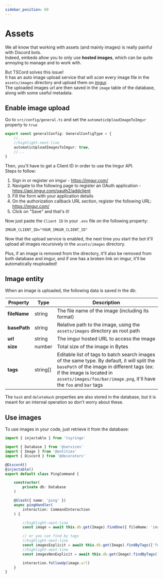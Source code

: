 ```yaml
---
sidebar_position: 60
---
```


# Assets

We all know that working with assets (and mainly images) is really painful with Discord bots.<br/>
Indeed, embeds allow you to only use **hosted images**, which can be quite annoying to manage and to work with.

But TSCord solves this issue!<br/>
It has an auto image upload service that will *scan* every image file in the `assets/images` directory and upload them on [imgur](https://imgur.com/).<br/>
The uploaded images url are then saved in the `image` table of the database, along with some useful metadata.

## Enable image upload

Go to `src/config/general.ts` and set the `automaticUploadImageToImgur` property to `true`
```ts title=src/config/general.ts
export const generalConfig: GeneralConfigType = {
    //...
    //highlight-next-line
    automaticUploadImagesToImgur: true,
    //...
}
```

Then, you'll have to get a Client ID in order to use the Imgur API.<br/>
Steps to follow:

1. Sign in or register on imgur - https://imgur.com/
2. Navigate to the following page to register an OAuth application - https://api.imgur.com/oauth2/addclient
3. Fill the form with your application details
4. On the authorization callback URL section, register the following URL: https://imgur.com/
5. Click on "Save" and that's it!

Now just paste the `Client ID` in your `.env` file on the following property:
```env title=.env
IMGUR_CLIENT_ID="YOUR_IMGUR_CLIENT_ID"
```

Now that the upload service is enabled, the next time you start the bot it'll upload all images recursively in the `assets/images` directory.

Plus, if an image is removed from the directory, it'll also be removed from both database and imgur, and if one has a broken link on imgur, it'll be automatically reuploaded!

## Image entity

When an image is uploaded, the following data is saved in the db:

| Property     | Type     | Description                                                                                                                                                                                                                                   |
|----------|----------|-----------------------------------------------------------------------------------------------------------------------------------------------------------------------------------------------------------------------------------------------|
| **fileName** | string   | The file name of the image (including its format)                                                                                                                                                                                             |
| **basePath** | string   | Relative path to the image, using the `assets/images` directory as root path                                                                                                                                                                  |
| **url**      | string   | The imgur hosted URL to access the image                                                                                                                                                                                                      |
| **size**     | number   | Total size of the image in Bytes                                                                                                                                                                                                              |
| **tags**     | string[] | Editable list of tags to batch search images of the same type. By default, it will split the `basePath` of the image in different tags (ex: if the image is located in `assets/images/foo/bar/image.png`, it'll have the `foo` and `bar` tags |

The `hash` and `deleteHash` properties are also stored in the database, but it is meant for an internal operation so don't worry about these.

## Use images

To use images in your code, just retrieve it from the database:
```ts
import { injectable } from 'tsyringe'

import { Database } from '@services'
import { Image } from '@entities'
import { Discord } from '@decorators'

@Discord()
@injectable()
export default class PingCommand {

    constructor(
        private db: Database
    )

    @Slash({ name: 'ping' })
    async pingHandler(
        interaction: CommandInteraction
    ) {

        //highlight-next-line
        const image = await this.db.get(Image).findOne({ fileName: 'image.png' }) // find by fileName

        // or you can find by tags
        //highlight-next-line
        const imagesExplicit = await this.db.get(Image).findByTags(['foo', 'bar']) // will search for images that have 'foo' AND 'bar'
        //highlight-next-line
        const imagesNonExplicit = await this.db.get(Image).findByTags(['foo', 'bar'], false) // will search for images that have 'foo' OR 'bar'

        interaction.followUp(image.url)
    }
}
```